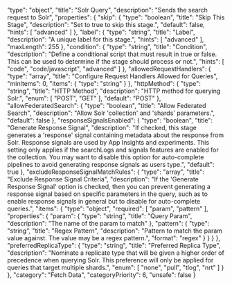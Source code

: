   "type": "object",
  "title": "Solr Query",
  "description": "Sends the search request to Solr",
  "properties": {
    "skip": {
      "type": "boolean",
      "title": "Skip This Stage",
      "description": "Set to true to skip this stage.",
      "default": false,
      "hints": [
        "advanced"
      ]
    },
    "label": {
      "type": "string",
      "title": "Label",
      "description": "A unique label for this stage.",
      "hints": [
        "advanced"
      ],
      "maxLength": 255
    },
    "condition": {
      "type": "string",
      "title": "Condition",
      "description": "Define a conditional script that must result in true or false. This can be used to determine if the stage should process or not.",
      "hints": [
        "code",
        "code/javascript",
        "advanced"
      ]
    },
    "allowedRequestHandlers": {
      "type": "array",
      "title": "Configure Request Handlers Allowed for Queries",
      "minItems": 0,
      "items": {
        "type": "string"
      }
    },
    "httpMethod": {
      "type": "string",
      "title": "HTTP Method",
      "description": "HTTP method for querying Solr.",
      "enum": [
        "POST",
        "GET"
      ],
      "default": "POST"
    },
    "allowFederatedSearch": {
      "type": "boolean",
      "title": "Allow Federated Search",
      "description": "Allow Solr 'collection' and 'shards' parameters.",
      "default": false
    },
    "responseSignalsEnabled": {
      "type": "boolean",
      "title": "Generate Response Signal",
      "description": "If checked, this stage generates a 'response' signal containing metadata about the response from Solr. Response signals are used by App Insights and experiments. This setting only applies if the searchLogs and signals features are enabled for the collection. You may want to disable this option for auto-complete pipelines to avoid generating response signals as users type.",
      "default": true
    },
    "excludeResponseSignalMatchRules": {
      "type": "array",
      "title": "Exclude Response Signal Criteria",
      "description": "If the 'Generate Response Signal' option is checked, then you can prevent generating a response signal based on specific parameters in the query, such as to enable response signals in general but to disable for auto-complete queries.",
      "items": {
        "type": "object",
        "required": [
          "param",
          "pattern"
        ],
        "properties": {
          "param": {
            "type": "string",
            "title": "Query Param",
            "description": "The name of the param to match"
          },
          "pattern": {
            "type": "string",
            "title": "Regex Pattern",
            "description": "Pattern to match the param value against. The value may be a regex pattern.",
            "format": "regex"
          }
        }
      }
    },
    "preferredReplicaType": {
      "type": "string",
      "title": "Preferred Replica Type",
      "description": "Nominate a replicate type that will be given a higher order of precedence when querying Solr. This preference will only be applied for queries that target multiple shards.",
      "enum": [
        "none",
        "pull",
        "tlog",
        "nrt"
      ]
    }
  },
  "category": "Fetch Data",
  "categoryPriority": 6,
  "unsafe": false
}
